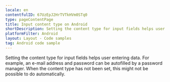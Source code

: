 ```yaml
---
locale: en
contentfulID: 67UzEpJ2HrTVTkHVm0STq0
type: pageContentPage
title: Input content type on Android
shortDescription: Setting the content type for input fields helps user entering data.
platformFilter: Android
layout: Layout - Code samples
tag: Android code sample
---
```


Setting the content type for input fields helps user entering data. For example, an e-mail address and password can be autofilled by a password manager. When the content type has not been set, this might not be possible to do automatically.

<CodeSample id="input-content-type" locale="en" platform="android" />
